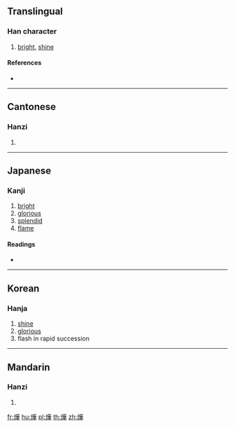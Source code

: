 {{also|烨|爗}}
==Translingual==

===Han character===
{{Han char|rn=86|rad=火|as=10|sn=14|four=94854|canj=FTMJ|ids=⿰火華}}

# [[bright]], [[shine]]

====References====
* {{Han ref|kx=0682.030|dkj=19390|hdz=32222.080|uh=71C1|ud=29121|bh=EA4D|bd=59981}}

----

==Cantonese==

===Hanzi===
{{yue-hanzi|jyut=|y=yip6|sim=烨}}

# {{defn|lang=yue|sort=火10}}

----

==Japanese==

===Kanji===
{{ja-kanji|grade=|rs=火10}}

# [[bright]]
# [[glorious]]
# [[splendid]]
# [[flame]]

====Readings====
* {{ja-readings|on=[[よう]] (yō), [[ゆう]] (yū), [[おう]] (ō)|kun=[[さかん]] (sakan)}}

----

==Korean==

===Hanja===
{{ko-hanja|hangeul=엽|eumhun=|rv=yeop|mr=yŏp|y=yep}}

# [[shine]]
# [[glorious]]
# flash in rapid succession

----

==Mandarin==

===Hanzi===
{{cmn-hanzi|sim=烨|pin=[[xún]] ([[xun2]]), [[yè]] ([[ye4]])|wg=hsün<sup>2</sup>, yeh<sup>4</sup>}}

# {{defn|lang=cmn|sort=火10}}

[[fr:燁]]
[[hu:燁]]
[[pl:燁]]
[[th:燁]]
[[zh:燁]]
